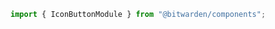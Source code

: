 

<Meta of={stories} />

```ts
import { IconButtonModule } from "@bitwarden/components";
```

<Title />
<Description />

<Primary />
<Controls />

## Usage

Icon buttons can be found in other components such as: the
[banner](?path=/docs/component-library-banner--docs)
[dialog](?path=/docs/component-library-dialogs--docs), and
[table](?path=/docs/component-library-table--docs).

## Styles

### Main

Used for general icon buttons appearing on the theme’s main `background`

<Canvas of={stories.Main} />

### Muted

Used for low emphasis icon buttons appearing on the theme’s main `background`

<Canvas of={stories.Muted} />

### Contrast

Used on a theme’s colored or contrasting backgrounds such as in the navigation or on toasts and
banners.

<Canvas of={stories.Contrast} />

### Danger

Danger is used for “trash” actions throughout the experience, most commonly in the bottom right of
the dialog component.

<Canvas of={stories.Danger} />

### Primary

Used in place of the main button component if no text is used. This allows the button to display
square.

<Canvas of={stories.Primary} />

### Nav Contrast

Used on the side nav background that is dark in both light theme and dark theme.

<Canvas of={stories.NavContrast} />

## Sizes

There are 2 sizes for the icon button: `small` and `default`.

Default is typically used for most instances. Small is used if the implementation needs a variant
with less padding around the icon, such as in the navigation component.

### Small

<Canvas of={stories.Small} />

### Default

<Canvas of={stories.Default} />

## Accessibility

Follow guidelines outlined in the [Button docs](?path=/docs/component-library-button--doc)

Always use the `appA11yTitle` directive set to a string that describes the action of the
icon-button. This will auto assign the same string to the `title` and `aria-label` attributes.

`aria-label` allows assistive technology to announce the action the button takes to the users.

`title` attribute provides a user with the browser tool tip if they do not understand what the icon
is indicating.
